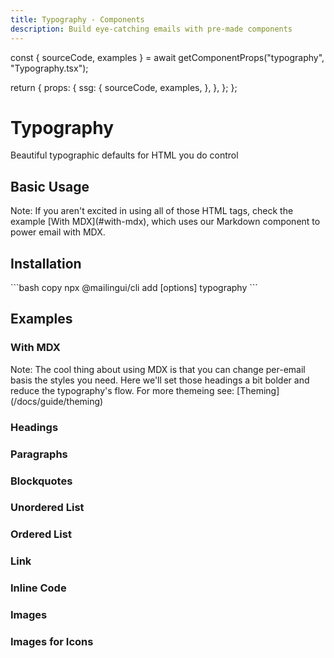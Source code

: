 ```yaml
---
title: Typography - Components
description: Build eye-catching emails with pre-made components
---
```





  const { sourceCode, examples } = await getComponentProps("typography", "Typography.tsx");

  return {
    props: {
      ssg: {
        sourceCode,
        examples,
      },
    },
  };
};

# Typography

Beautiful typographic defaults for HTML you do control

## Basic Usage

<Example name="Demo" />

<Callout type="info" emoji="ℹ️">
  Note: If you aren't excited in using all of those HTML tags, check the example [With MDX](#with-mdx), which uses our Markdown component to power email with MDX.
</Callout>

## Installation

<Installation>
  ```bash copy
  npx @mailingui/cli add [options] typography
  ```
</Installation>

## Examples

### With MDX

<Callout type="info" emoji="ℹ️">
  Note: The cool thing about using MDX is that you can change per-email basis the styles you need. Here we'll set those headings a bit bolder and reduce the typography's flow. For more themeing see: [Theming](/docs/guide/theming)
</Callout>

<Example name="WithMDX" height={525} hasMDX />

### Headings

<Example name="Headings" height={525} />

### Paragraphs

<Example name="Paragraphs" height={525} />

### Blockquotes

<Example name="Blockquotes" height={240} />

### Unordered List

<Example name="UnorderedList" height={288} />

### Ordered List

<Example name="OrderedList" height={360} />

### Link

<Example name="Link" height={380} />

### Inline Code

<Example name="InlineCode" height={340} />

### Images

<Example name="Images" height={496} />

### Images for Icons

<Example name="Emojis" height={182} />
